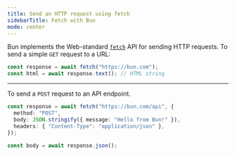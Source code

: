 ---
title: Send an HTTP request using fetch
sidebarTitle: Fetch with Bun
mode: center
---

Bun implements the Web-standard [`fetch`](https://developer.mozilla.org/en-US/docs/Web/API/Fetch_API) API for sending HTTP requests. To send a simple `GET` request to a URL:

```ts fetch.ts icon="/icons/typescript.svg"
const response = await fetch("https://bun.com");
const html = await response.text(); // HTML string
```

---

To send a `POST` request to an API endpoint.

```ts fetch.ts icon="/icons/typescript.svg"
const response = await fetch("https://bun.com/api", {
  method: "POST",
  body: JSON.stringify({ message: "Hello from Bun!" }),
  headers: { "Content-Type": "application/json" },
});

const body = await response.json();
```
